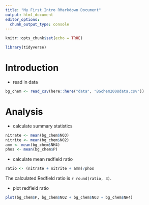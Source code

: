 ```yaml
---
title: "My First Intro RMarkdown Document"
output: html_document
editor_options: 
  chunk_output_type: console
---
```


```r
knitr::opts_chunk$set(echo = TRUE)
```

```r
library(tidyverse)
```

# Introduction

- read in data

```r
bg_chem <- read_csv(here::here("data", "BGchem2008data.csv"))
```

# Analysis

- calculate summary statistics

```r
nitrate <- mean(bg_chem$NO3)
nitrite <- mean(bg_chem$NO2)
amm <- mean(bg_chem$NH4)
phos <- mean(bg_chem$P)
```

- calculate mean redfield ratio

```r
ratio <- (nitrate + nitrite + amm)/phos
```

The calculated Redfield ratio is `r round(ratio, 3)`.

- plot redfield ratio

```r
plot(bg_chem$P, bg_chem$NO2 + bg_chem$NO3 + bg_chem$NH4)
```

